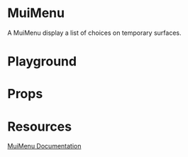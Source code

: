 

<Meta title="Mirage/MuiMenu" of={MuiMenuStories} />

# MuiMenu

A MuiMenu display a list of choices on temporary surfaces.

# Playground

<Canvas of={MuiMenuStories.Playground} />

# Props

<Controls />

# Resources

[MuiMenu Documentation](https://mui.com/material-ui/api/menu/)
